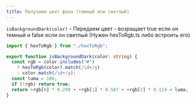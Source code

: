 ```yaml
---
title: Получаем цвет фона (темный или светлый)
---
```


`isBackgroundDark(color)` -
Передаем цвет - возращает true если он темный и false если он светлый (Нужен hexToRgb.ts либо встроить его)

```ts
import { hexToRgb } from "./hexToRgb";

export function isBackgroundDark(color: string) {
  const rgb = color.includes("#")
    ? hexToRgb(color).match(/\d+/g)
    : color.match(/\d+/g);
  const luma = 186;
  if (!rgb) return true;
  return +rgb[0] * 0.299 + +rgb[1] * 0.587 + +rgb[2] * 0.114 < luma;
}
```